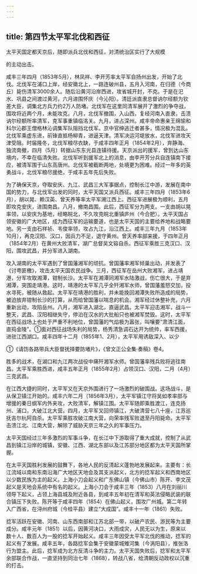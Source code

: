 ```yaml
---
---
---
```

title: 第四节太平军北伐和西征
---



太平天国定都天京后，随即派兵北伐和西征，对清统治区实行了大规模

的主动出击。

咸丰三年四月（1853年5月），林凤祥、李开芳率太平军自扬州出发，开始了北伐。北伐军在浦口上岸，经安徽北上，一路连破州县，五月入河南，在归德（今商丘）毙伤清军3000余人。随后沿黄河沿岸西进，攻省城开封，不克。于是在汜水、巩县之间渡过黄河，六月进围怀庆（今沁阳）。清廷派直隶总督讷尔经额为钦差大臣，调集北方兵力约2万人防堵。北伐军在这里同清军展开了激烈的争夺战，围攻将近两个月，未能攻克。八月，北伐军撤围，入山西，复经河南入直隶，击溃讷尔经额所率清军，克军事重镇临洺关。九月，进占深州。咸丰帝命惠亲王绵愉和科尔沁郡王僧格林沁调集军队阻挡北伐军。京中官绅逃迁者甚多，情况极为混乱。北伐军乘虚东进，前锋直抵杨柳青，进逼天津。清军决运河堤放水，北伐军进攻天津受阻。时届隆冬，北伐军粮尽衣缺，于咸丰四年正月（1854年2月），弃静海、独流南撤，四月（5月）转据山东东光县连镇待援。天京派出的援军，曾到达山东境内，不幸在临清失败。北伐军听到援军北上的消息，由李开芳分兵自连镇南下接应，被清军围于山东高唐州。北伐军被截断两地，处境更为困难。经过一年多的英勇战斗，北伐军粮尽援绝，于咸丰五年先后失败。

为了确保天京，夺取安庆、九江、武昌三大军事据点，控制长江中游，发展在南中国的势力，与北伐军出发的同时，太平天国又派兵西征。咸丰三年四月（1853年6月），胡以晃、赖汉英、曾天养等率太平军溯江西上。西征军进展极为顺利，五月即攻克安庆，进围南昌。八月，撤南昌围。此后，西征军分为两支。一支由胡以晃率领，以安庆为基地，经略皖北，不久攻克皖北重镇庐州（今合肥）。太平天国占领安徽的广大地区，成为西征军的运输要道，也是太平天国的主要给养地和战略要地。另一支由石祥祯、韦俊率领，攻占九江，沿江西上。咸丰三年九月（1853年10月），再克汉阳、汉口，因兵力不足，退守黄州。曾天养率部来援，于四年正月（1854年2月）在黄州大败清军，湖广总督吴文镕自杀。西征军乘胜三克汉口、汉阳，围攻武昌，并分军进入湖南。

攻入湖南的太平军遇到了曾国藩湘军的顽抗。曾国藩率湘军倾巢出动，并发表了《讨粤匪檄》，攻击太平天国农民战争。三月，西征军在岳州大败湘军，进占靖港，分军攻取湘潭，钳制长沙。太平军在湘潭同湘军水陆激战，伤亡很大，于是弃湘潭，突围走靖港。这时，靖港的太平军几乎全歼湘军水师，曾国藩羞怒交加，投水寻死，被随从救起。太平军在靖港的胜利，并未能挽回湘潭失败所造成的局势，被迫放弃钳制长沙的打算，从而给曾国藩以喘息的机会。湘军经过休整补充，六月重新出动，攻陷岳州。八月，湘军进入湖北，直逼武昌。太平军迎击湘军，战斗一整天，武昌、汉阳相继失守，停泊在汉水的大批船只也被湘军焚毁。这时，太平军在西征战场上也处于严重不利地位，曾国藩的气焰极为嚣张，叫嚷要“肃清江面，直捣金陵”。①面对西征战场失利的局势，杨秀清急调石达开为统帅，率军西援，进驻江西湖口。咸丰四年十二月（1855年1、2月），太平军用诱敌深入、以少

①《请饬各路带兵大臣督抚择要防堵片》，《曾文正公全集·奏稿》卷4。

胜多的战术，在湖口和九江两次战役中痛歼湘军水师。曾国藩率残兵败将逃往南昌。太平军乘胜西进，咸丰五年正月（1855年2月）占领汉口、汉阳，二月（4月）三克武昌。

在江西大捷的同时，太平军又在天京外围进行了一场激烈的破围战。这场战斗，是从保卫镇江开始的。咸丰六年二月（1856年3月），太平军镇江守将吴如孝率部与增援的秦日纲军内外夹攻，大败清军，解镇江围。太平军随即乘胜渡江，连克扬州、浦口，大破江北大营。四月，太平军又回师镇江，大破清营七八十座，江苏巡抚吉尔杭阿自杀。太平军乘胜攻破江南大营，向荣率残军败退至丹阳毙命。太平军击溃江北、江南大营，解除了威胁天京三年之久的军事压力。

太平天国经过三年多激烈的军事斗争，在长江中下游取得了重大成就，控制了从武昌到镇江沿岸的城镇，安徽、江西、湖北东部以及江苏部分地区都为太平天国所掌握。

在太平天国胜利发展的鼓舞下，各地人民的反清起义蓬勃地发展起来。主要有：长江流域以南和东南沿海广大地区天地会及其支派起义，北方的捻军起义和西南地区以少数民族为主的起义。上海小刀会起义和广东佛山镇（今佛山市）陈开、李文茂起义是天地会系统中有名的起义。上海小刀会于咸丰三年（1853）八月在刘丽川领导下起义，占领上海县城及附近各县，到咸丰五年初在清军和英法侵略武装的联合镇压下失败。陈开等于咸丰四年（1854）在佛山起义，围攻广州城。第二年转入广西省，在浔州府城（今桂平县）建立“大成国”。咸丰十一年（1861）失败。

捻军活跃在安徽、河南、山东西南部和江苏北部一带，以破产农民、游民等为主要成分。咸丰元年（1851）以后，因黄河决口，大雨成灾，人民无以为生，原来以数十人、数百人为一股的捻军开始起义。咸丰三年因受太平军北伐的推动，捻军的起义有了发展。咸丰五年，各路捻军会集于安徽蒙城雉河集（今涡阳县），推张洛行为盟主。此后，捻军成为北方反清斗争的主力。太平天国失败后，捻军和太平军余部联合作战，一直坚持到同治七年（1868），转战八省，给清朝反动政权以沉重的打击。
